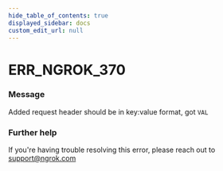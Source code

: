 ```yaml
---
hide_table_of_contents: true
displayed_sidebar: docs
custom_edit_url: null
---
```



# ERR_NGROK_370

### Message

Added request header should be in key:value format, got `VAL`

### Further help

If you're having trouble resolving this error, please reach out to [support@ngrok.com](mailto:support@ngrok.com?subject=Help%20with%20ERR_NGROK_370)

<ErrorDetails error="err_ngrok_370" />
